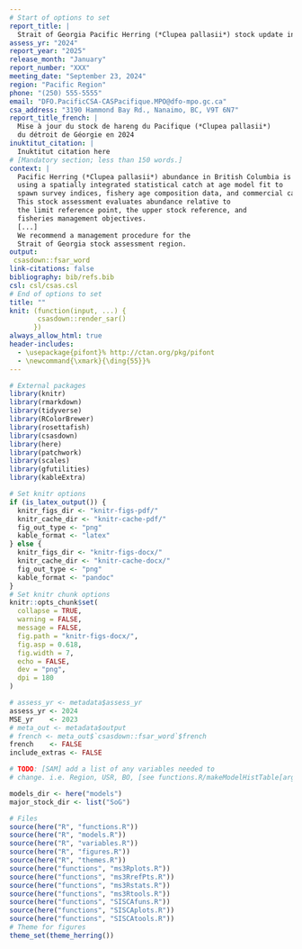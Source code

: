 ```yaml
---
# Start of options to set
report_title: |
  Strait of Georgia Pacific Herring (*Clupea pallasii*) stock update in 2024
assess_yr: "2024"
report_year: "2025"
release_month: "January"
report_number: "XXX"
meeting_date: "September 23, 2024"
region: "Pacific Region"
phone: "(250) 555-5555"
email: "DFO.PacificCSA-CASPacifique.MPO@dfo-mpo.gc.ca"
csa_address: "3190 Hammond Bay Rd., Nanaimo, BC, V9T 6N7"
report_title_french: |
  Mise à jour du stock de hareng du Pacifique (*Clupea pallasii*)
  du détroit de Géorgie en 2024
inuktitut_citation: |
  Inuktitut citation here
# [Mandatory section; less than 150 words.]
context: |
  Pacific Herring (*Clupea pallasii*) abundance in British Columbia is assessed
  using a spatially integrated statistical catch at age model fit to
  spawn survey indices, fishery age composition data, and commercial catches.
  This stock assessment evaluates abundance relative to
  the limit reference point, the upper stock reference, and
  fisheries management objectives.
  [...]
  We recommend a management procedure for the
  Strait of Georgia stock assessment region.
output:
 csasdown::fsar_word
link-citations: false
bibliography: bib/refs.bib
csl: csl/csas.csl
# End of options to set
title: ""
knit: (function(input, ...) {
       csasdown::render_sar()
      })
always_allow_html: true
header-includes:
  - \usepackage{pifont}% http://ctan.org/pkg/pifont
  - \newcommand{\xmark}{\ding{55}}%
---
```


```r
# External packages
library(knitr)
library(rmarkdown)
library(tidyverse)
library(RColorBrewer)
library(rosettafish)
library(csasdown)
library(here)
library(patchwork)
library(scales)
library(gfutilities)
library(kableExtra)
```

```r
# Set knitr options
if (is_latex_output()) {
  knitr_figs_dir <- "knitr-figs-pdf/"
  knitr_cache_dir <- "knitr-cache-pdf/"
  fig_out_type <- "png"
  kable_format <- "latex"
} else {
  knitr_figs_dir <- "knitr-figs-docx/"
  knitr_cache_dir <- "knitr-cache-docx/"
  fig_out_type <- "png"
  kable_format <- "pandoc"
}
# Set knitr chunk options
knitr::opts_chunk$set(
  collapse = TRUE,
  warning = FALSE,
  message = FALSE,
  fig.path = "knitr-figs-docx/",
  fig.asp = 0.618,
  fig.width = 7,
  echo = FALSE,
  dev = "png",
  dpi = 180
)
```

```r
# assess_yr <- metadata$assess_yr
assess_yr <- 2024
MSE_yr    <- 2023
# meta_out <- metadata$output
# french <- meta_out$`csasdown::fsar_word`$french
french    <- FALSE
include_extras <- FALSE 

# TODO: [SAM] add a list of any variables needed to
# change. i.e. Region, USR, BO, [see functions.R/makeModelHistTable[arguments]] 
```

```r
models_dir <- here("models")
major_stock_dir <- list("SoG")
```

```r
# Files
source(here("R", "functions.R"))
source(here("R", "models.R"))
source(here("R", "variables.R"))
source(here("R", "figures.R"))
source(here("R", "themes.R"))
source(here("functions", "ms3Rplots.R"))
source(here("functions", "ms3RrefPts.R"))
source(here("functions", "ms3Rstats.R"))
source(here("functions", "ms3Rtools.R"))
source(here("functions", "SISCAfuns.R"))
source(here("functions", "SISCAplots.R"))
source(here("functions", "SISCAtools.R"))
# Theme for figures
theme_set(theme_herring())
```

<!-- Math expressions -->
\newcommand{\mli}[1]{\mathit{#1}}
\newcommand{\SB}{\mli{`r en2fr("SB", translate = french)`}}
\newcommand{\BR}{\mli{BR}}
\newcommand{\AVE}{\text{`r en2fr("AVE", translate = french)`}}

<!-- Compile the document on the command line: -->
<!-- bookdown::render_book("index.Rmd") -->
